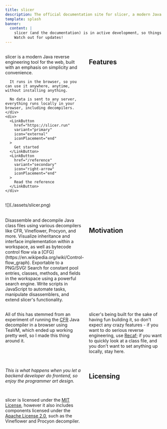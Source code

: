```yaml
---
title: slicer
description: The official documentation site for slicer, a modern Java reverse engineering tool for the web.
template: splash
banner:
  content: |
    slicer (and the documentation) is in active development, so things might be missing.
    Watch out for updates!
---
```



<div style="display: grid; grid-template-columns: 1fr 1.5fr; gap: 1rem;">
  <div style="display: flex; flex-direction: column; justify-content: space-between; gap: 1rem; padding-block: 1rem;">
    <div>
      slicer is a modern Java reverse engineering tool for the web, built with an emphasis on simplicity and convenience.

      It runs in the browser, so you can use it anywhere, anytime, without installing anything.

      No data is sent to any server, everything runs locally in your browser, including decompilers.
    </div>
    <div>
      <LinkButton
        href="https://slicer.run"
        variant="primary"
        icon="external"
        iconPlacement="end"
      >
        Get started
      </LinkButton>
      <LinkButton
        href="/reference"
        variant="secondary"
        icon="right-arrow"
        iconPlacement="end"
      >
        Read the reference
      </LinkButton>
    </div>

  </div>
  <div>![](./assets/slicer.png)</div>
</div>

## Features

<CardGrid stagger>
  <Card title="Disassembly" icon="pencil">
    Disassemble and decompile Java class files using various decompilers like CFR, Vineflower, Procyon, and more.
  </Card>
  <Card title="Graphing" icon="random">
    Visualize inheritance and interface implementation within a workspace, as well as bytecode control flow via a
    [CFG](https://en.wikipedia.org/wiki/Control-flow_graph). Exportable to a PNG/SVG!
  </Card>
  <Card title="Search" icon="magnifier">
    Search for constant pool entries, classes, methods, and fields in the workspace using a powerful search engine.
  </Card>
  <Card title="Scripting" icon="setting">
    Write scripts in JavaScript to automate tasks, manipulate disassemblers, and extend slicer's functionality.
  </Card>
</CardGrid>

## Motivation

All of this has stemmed from an experiment of running the [CFR](https://github.com/leibnitz27/cfr)
Java decompiler in a browser using TeaVM, which ended up working pretty well, so I made this thing around it.

slicer's being built for the sake of having fun building it, so don't expect any crazy features -
if you want to do serious reverse engineering, use [Recaf](https://github.com/Col-E/Recaf);
if you want to quickly look at a class file, and you don't want to set anything up locally, stay here.

_This is what happens when you let a backend developer do frontend, so enjoy the programmer art design._

## Licensing

slicer is licensed under the [MIT License](https://github.com/run-slicer/slicer/blob/main/LICENSE), however it also includes components
licensed under the [Apache License 2.0](https://www.apache.org/licenses/LICENSE-2.0),
such as the Vineflower and Procyon decompiler.
